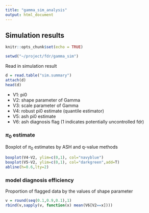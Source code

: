 ```yaml
---
title: "gamma_sim_analysis"
output: html_document
---
```


## Simulation results

```r
knitr::opts_chunk$set(echo = TRUE)
```

```r
setwd("~/project/fdr/gamma_sim")
```

Read in simulation result
```r
d = read.table("sim.summary")
attach(d)
head(d)
```

+ V1: pi0
+ V2: shape parameter of Gamma
+ V3: scale parameter of Gamma
+ V4: robust pi0 estimate (quantile estimator) 
+ V5: ash pi0 estimate
+ V6: ash diagnosis flag (1 indicates potentially uncontrolled fdr)


### $\pi_0$ estimate

Boxplot of $\pi_0$ estimates by ASH and q-value methods
```r
boxplot(V4~V2, ylim=c(0,1), col="navyblue")
boxplot(V5~V2, ylim=c(0,1), col="darkgreen",add=T)
abline(h=0.6,lty=2)
```





### model diagnosis efficiency

Proportion of flagged data by the values of shape parameter
```r
v = round(seq(0.1,0.9,0.1),1)
rbind(v,sapply(v, function(x) mean(V6[V2==x])))
```
